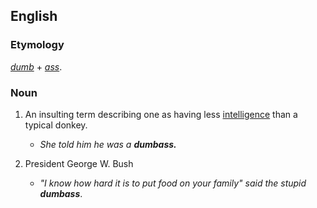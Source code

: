 ==English==

===Etymology===
''[[dumb]]'' + ''[[ass]]''.

===Noun===
{{en-noun|es}}
<!-- Is this American only? -->
# {{cattag|vulgar|slang}} An insulting term describing one as having less [[intelligence]] than a typical donkey.
#* ''She told him he was a '''dumbass.'''''
# {{cattag|person}} President George W. Bush
#* '' "I know how hard it is to put food on your family" said the stupid '''dumbass'''''.